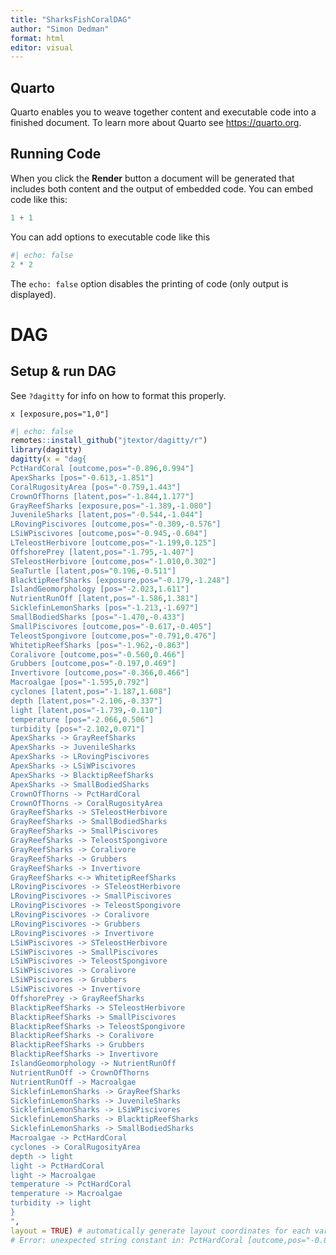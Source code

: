 ```yaml
---
title: "SharksFishCoralDAG"
author: "Simon Dedman"
format: html
editor: visual
---
```


## Quarto

Quarto enables you to weave together content and executable code into a finished document. To learn more about Quarto see <https://quarto.org>.

## Running Code

When you click the **Render** button a document will be generated that includes both content and the output of embedded code. You can embed code like this:

```r
1 + 1
```

You can add options to executable code like this

```r
#| echo: false
2 * 2
```

The `echo: false` option disables the printing of code (only output is displayed).

# DAG

## Setup & run DAG

See `?dagitty` for info on how to format this properly.

`x [exposure,pos="1,0"]`

```r
#| echo: false
remotes::install_github("jtextor/dagitty/r")
library(dagitty)
dagitty(x = "dag{
PctHardCoral [outcome,pos="-0.896,0.994"]
ApexSharks [pos="-0.613,-1.851"]
CoralRugosityArea [pos="-0.759,1.443"]
CrownOfThorns [latent,pos="-1.844,1.177"]
GrayReefSharks [exposure,pos="-1.389,-1.080"]
JuvenileSharks [latent,pos="-0.544,-1.044"]
LRovingPiscivores [outcome,pos="-0.309,-0.576"]
LSiWPiscivores [outcome,pos="-0.945,-0.604"]
LTeleostHerbivore [outcome,pos="-1.199,0.125"]
OffshorePrey [latent,pos="-1.795,-1.407"]
STeleostHerbivore [outcome,pos="-1.010,0.302"]
SeaTurtle [latent,pos="0.196,-0.511"]
BlacktipReefSharks [exposure,pos="-0.179,-1.248"]
IslandGeomorphology [pos="-2.023,1.611"]
NutrientRunOff [latent,pos="-1.586,1.381"]
SicklefinLemonSharks [pos="-1.213,-1.697"]
SmallBodiedSharks [pos="-1.470,-0.433"]
SmallPiscivores [outcome,pos="-0.617,-0.405"]
TeleostSpongivore [outcome,pos="-0.791,0.476"]
WhitetipReefSharks [pos="-1.962,-0.863"]
Coralivore [outcome,pos="-0.560,0.466"]
Grubbers [outcome,pos="-0.197,0.469"]
Invertivore [outcome,pos="-0.366,0.466"]
Macroalgae [pos="-1.595,0.792"]
cyclones [latent,pos="-1.187,1.608"]
depth [latent,pos="-2.106,-0.337"]
light [latent,pos="-1.739,-0.110"]
temperature [pos="-2.066,0.506"]
turbidity [pos="-2.102,0.071"]
ApexSharks -> GrayReefSharks
ApexSharks -> JuvenileSharks
ApexSharks -> LRovingPiscivores
ApexSharks -> LSiWPiscivores
ApexSharks -> BlacktipReefSharks
ApexSharks -> SmallBodiedSharks
CrownOfThorns -> PctHardCoral
CrownOfThorns -> CoralRugosityArea
GrayReefSharks -> STeleostHerbivore
GrayReefSharks -> SmallBodiedSharks
GrayReefSharks -> SmallPiscivores
GrayReefSharks -> TeleostSpongivore
GrayReefSharks -> Coralivore
GrayReefSharks -> Grubbers
GrayReefSharks -> Invertivore
GrayReefSharks <-> WhitetipReefSharks
LRovingPiscivores -> STeleostHerbivore
LRovingPiscivores -> SmallPiscivores
LRovingPiscivores -> TeleostSpongivore
LRovingPiscivores -> Coralivore
LRovingPiscivores -> Grubbers
LRovingPiscivores -> Invertivore
LSiWPiscivores -> STeleostHerbivore
LSiWPiscivores -> SmallPiscivores
LSiWPiscivores -> TeleostSpongivore
LSiWPiscivores -> Coralivore
LSiWPiscivores -> Grubbers
LSiWPiscivores -> Invertivore
OffshorePrey -> GrayReefSharks
BlacktipReefSharks -> STeleostHerbivore
BlacktipReefSharks -> SmallPiscivores
BlacktipReefSharks -> TeleostSpongivore
BlacktipReefSharks -> Coralivore
BlacktipReefSharks -> Grubbers
BlacktipReefSharks -> Invertivore
IslandGeomorphology -> NutrientRunOff
NutrientRunOff -> CrownOfThorns
NutrientRunOff -> Macroalgae
SicklefinLemonSharks -> GrayReefSharks
SicklefinLemonSharks -> JuvenileSharks
SicklefinLemonSharks -> LSiWPiscivores
SicklefinLemonSharks -> BlacktipReefSharks
SicklefinLemonSharks -> SmallBodiedSharks
Macroalgae -> PctHardCoral
cyclones -> CoralRugosityArea
depth -> light
light -> PctHardCoral
light -> Macroalgae
temperature -> PctHardCoral
temperature -> Macroalgae
turbidity -> light
}
",
layout = TRUE) # automatically generate layout coordinates for each variable (see graphLayout)
# Error: unexpected string constant in: PctHardCoral [outcome,pos="-0.896,0.994"]  Apex sharks [pos=""

```

